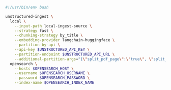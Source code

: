 ```bash CLI
#!/usr/bin/env bash

unstructured-ingest \
  local \
    --input-path local-ingest-source \
    --strategy fast \
    --chunking-strategy by_title \
    --embedding-provider langchain-huggingface \
    --partition-by-api \
    --api-key $UNSTRUCTURED_API_KEY \
    --partition-endpoint $UNSTRUCTURED_API_URL \
    --additional-partition-args="{\"split_pdf_page\":\"true\", \"split_pdf_allow_failed\":\"true\", \"split_pdf_concurrency_level\": 15}" \
  opensearch \
    --hosts $OPENSEARCH_HOST \
    --username $OPENSEARCH_USERNAME \
    --password $OPENSEARCH_PASSWORD \
    --index-name $OPENSEARCH_INDEX_NAME
```
